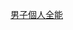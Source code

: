 {{Navbox
|name = 世界競技體操錦標賽男子個人全能冠軍
|title = [[世界競技體操錦標賽|世界競技體操錦標賽 – 男子個人全能冠軍]]
|listclass = hlist
|list1 = 
* [[1903年世界競技體操錦標賽|1903]]：[[Joseph Martinez|J·马尔蒂内]]
* [[1905年世界競技體操錦標賽|1905]]：[[Marcel Lalu|M·莱吕]]
* [[1907年世界競技體操錦標賽|1907]]：[[Josef Čada|J·恰达]]
* [[1909年世界競技體操錦標賽|1909]]：[[马尔科·托雷斯]]
* [[1911年世界競技體操錦標賽|1911]]：[[Ferdinand Steiner|F·斯捷涅尔]]
* [[1913年世界競技體操錦標賽|1913]]：[[马尔科·托雷斯]]
* [[1922年世界競技體操錦標賽|1922]]：[[František Pecháček|F·皮查錫]] /  [[Peter Sumi|P·苏米]]
* [[1926年世界競技體操錦標賽|1926]]：[[Peter Sumi|P·苏米]]
* [[1930年世界競技體操錦標賽|1930]]：[[Josip Primožič|J·普里莫基茨]]
* [[1934年世界競技體操錦標賽|1934]]：[[欧根·马克]]
* [[1938年世界競技體操錦標賽|1938]]：[[Jan Gajdoš|J·盖多斯]]
* [[1950年世界競技體操錦標賽|1950]]：[[瓦尔特·莱曼]]
* [[1954年世界競技體操錦標賽|1954]]：[[Viktor Chukarin|V·朱卡林]]
* [[1958年世界競技體操錦標賽|1958]]：[[鮑里斯·沙赫林]]
* [[1962年世界競技體操錦標賽|1962]]：[[Yuri Titov|Y·季托夫]]
* [[1966年世界競技體操錦標賽|1966]]：[[Mikhail Voronin|M·沃罗宁]]
* [[1970年世界競技體操錦標賽|1970]]：[[監物永三]]
* [[1974年世界競技體操錦標賽|1974]]：[[笠松茂]]
* [[1978年世界競技體操錦標賽|1978]]：[[尼库莱·安德里亚诺夫]]
* [[1979年世界競技體操錦標賽|1979]]：[[阿列克桑德·季佳京]]
* [[1981年世界競技體操錦標賽|1981]]：[[Yuri Korolev|Y·科罗廖夫]]
* [[1983年世界競技體操錦標賽|1983]]：[[Dmitry Bilozerchev|D·比洛泽尔采夫]]
* [[1985年世界競技體操錦標賽|1985]]：[[Yuri Korolev|Y·科罗廖夫]]
* [[1987年世界競技體操錦標賽|1987]]：[[Dmitry Bilozerchev|D·比洛泽尔采夫]]
* [[1989年世界競技體操錦標賽|1989]]：[[Igor Korobchinsky|I·科罗布钦斯基]]
* [[1991年世界競技體操錦標賽|1991]]：[[Grigory Misutin|G·米休金]]
* [[1993年世界競技體操錦標賽|1993]]：[[维塔里·谢尔博]]
* [[1994年世界競技體操錦標賽|1994]]：[[Ivan Ivankov|I·伊万科夫]]
* [[1995年世界競技體操錦標賽|1995]]：[[李小双]]
* [[1997年世界競技體操錦標賽|1997]]：[[Ivan Ivankov|I·伊万科夫]]
* [[1999年世界競技體操錦標賽|1999]]：[[Nikolai Kryukov|N·克留科夫]]
* [[2001年世界競技體操錦標賽|2001]]：[[冯敬]]
* [[2003年世界競技體操錦標賽|2003]]：[[保罗·哈姆]]
* [[2005年世界競技體操錦標賽|2005]]：[[富田洋之]]
* [[2006年世界競技體操錦標賽|2006]]：[[杨威]]
* [[2007年世界競技體操錦標賽|2007]]：[[杨威]]
* [[2009年世界競技體操錦標賽|2009]]：[[内村航平]]
* [[2010年世界競技體操錦標賽|2010]]：[[内村航平]]
* [[2011年世界競技體操錦標賽|2011]]：[[内村航平]]
* [[2013年世界競技體操錦標賽|2013]]：[[内村航平]]
* [[2014年世界競技體操錦標賽|2014]]：[[内村航平]]
* [[2015年世界競技體操錦標賽|2015]]：[[内村航平]]
* [[2017年世界競技體操錦標賽|2017]]：[[肖若腾]]
* [[2018年世界競技體操錦標賽|2018]]：[[阿图尔·达拉洛扬]]
* [[2019年世界競技體操錦標賽|2019]]：[[尼基塔·納戈爾內]]
* [[2021年世界競技體操錦標賽|2021]]：[[张博恒]]
}}<noinclude>
{{collapsible option}}
[[Category:世界體操錦標賽冠軍模板|男子個人全能]]
</noinclude>